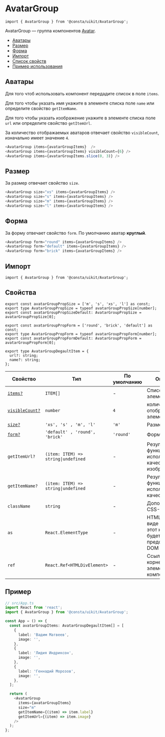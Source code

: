 
<!--info
description: Аватарка. Изображение пользователя.
-->

# AvatarGroup

```tsx
import { AvatarGroup } from '@consta/uikit/AvatarGroup';
```

AvatarGroup — группа компонентов [Avatar](?path=/docs/components-avatar--playground).

- [Аватары](#аватары)
- [Размер](#размер)
- [Форма](#форма)
- [Импорт](#импорт)
- [Список свойств](#свойства)
- [Пример использования](#пример)

## Аватары

Для того чтоб использовать компонент передадите список в поле `items`.

Для того чтобы указать имя укажите в элементе списка поле `name` или определите свойство
`getItemName`.

Для того чтобы указать изображение укажите в элементе списка поле `url` или определите свойство
`getItemUrl`.

За количество отображаемых аватаров отвечает свойство `visibleCount`, изначально имеет значение `4`.

```ts
<AvatarGroup items={avatarGroupItems}  />
<AvatarGroup items={avatarGroupItems} visibleCount={6} />
<AvatarGroup items={avatarGroupItems.slice(0, 3)} />
```

<AvatarGroupExampleCount />

## Размер

За размер отвечает свойство `size`.

```ts
<AvatarGroup size="xs" items={avatarGroupItems} />
<AvatarGroup size="s" items={avatarGroupItems} />
<AvatarGroup size="m" items={avatarGroupItems} />
<AvatarGroup size="l" items={avatarGroupItems} />
```

<AvatarGroupExampleSize />

## Форма

За форму отвечает свойство `form`. По умолчанию аватар **круглый**.

```ts
<AvatarGroup form="round" items={avatarGroupItems} />
<AvatarGroup form="default" items={avatarGroupItems} />
<AvatarGroup form="brick" items={avatarGroupItems} />
```

<AvatarGroupExampleForm />

## Импорт

```tsx
import { AvatarGroup } from '@consta/uikit/AvatarGroup';
```

## Свойства

```tsx
export const avatarGroupPropSize = ['m', 's', 'xs', 'l'] as const;
export type AvatarGroupPropSize = typeof avatarGroupPropSize[number];
export const avatarGroupPropSizeDefault: AvatarGroupPropSize = avatarGroupPropSize[0];

export const avatarGroupPropForm = ['round', 'brick', 'default'] as const;
export type AvatarGroupPropForm = typeof avatarGroupPropForm[number];
export const avatarGroupPropFormDefault: AvatarGroupPropForm = avatarGroupPropForm[0];

export type AvatarGroupDegaultItem = {
  url?: string;
  name?: string;
};
```

| Свойство                    | Тип                                                                         | По умолчанию | Описание                                                                       |
| --------------------------- | --------------------------------------------------------------------------- | ------------ | ------------------------------------------------------------------------------ |
| [`items?`](#аватары)        | `ITEM[]`                                                                    | -            | Список элементов                                                               |
| [`visibleCount?`](#аватары) | `number`                                                                    | `4`          | количество отображаемых элементов                                              |
| [`size?`](#размер)          | `'xs', 's' , 'm', 'l'`                                                      | `'m'`        | Размер аватара                                                                 |
| [`form?`](#форма)           | `'default' , 'round', 'brick'`                                              | `'round'`    | Форма аватара                                                                  |
| `getItemUrl?`               | `(item: ITEM) => string`<code>&#124;</code>`undefined`                      | -            | Результат функции используется в качестве изображения.                         |
| `getItemName?`              | `(item: ITEM) => string`<code>&#124;</code>`undefined`                      | -            | Результат функции используется в качестве имени.                               |
| `className`                 | `string`                                                                    | -            | Дополнительный CSS-класс                                                       |
| `as`                        | `React.ElementType`                                                         | -            | HTML-тег, в виде которого этот компонент будет представлен в DOM               |
| `ref`                       | `React.Ref<HTMLDivElement>`                                                 | -            | Ссылка на корневой DOM-элемент этого компонента                                |

## Пример

```ts
// src/App.ts
import React from 'react';
import { AvatarGroup } from '@consta/uikit/AvatarGroup';

const App = () => {
  const avatarGroupItems: AvatarGroupDegaultItem[] = [
    {
      label: 'Вадим Матвеев',
      image: '',
    },
    {
      label: 'Лидия Индриксон',
      image: '',
    },
    {
      label: 'Геннадий Морозов',
      image: '',
    },
  ];

  return (
    <AvatarGroup
      items={avatarGroupItems}
      size="m"
      getItemName={(item) => item.label}
      getItemUrl={(item) => item.image}
    />
  );
};
```
